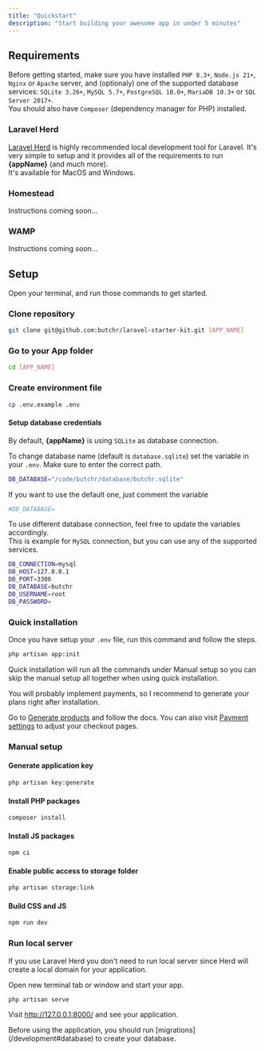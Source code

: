```yaml
---
title: "Quickstart"
description: "Start building your awesome app in under 5 minutes"
---
```



## Requirements

Before getting started, make sure you have installed `PHP 8.3+`, `Node.js 21+`, `Nginx` or `Apache` server, and (optionaly) one of the supported database services: `SQLite 3.26+`, `MySQL 5.7+`, `PostgreSQL 10.0+`, `MariaDB 10.3+` or `SQL Server 2017+`.<br />
You should also have `Composer` (dependency manager for PHP) installed.

### Laravel Herd

[Laravel Herd](https://herd.laravel.com/) is highly recommended local development tool for Laravel. It's very simple to setup and it provides all of the requirements to run **{appName}** (and much more).<br />
It's available for MacOS and Windows.

### Homestead

Instructions coming soon...

### WAMP

Instructions coming soon...

## Setup

Open your terminal, and run those commands to get started.

### Clone repository

```bash
git clone git@github.com:butchr/laravel-starter-kit.git [APP_NAME]
```

### Go to your App folder

```bash
cd [APP_NAME]
```

### Create environment file

```bash
cp .env.example .env
```

#### Setup database credentials

By default, **{appName}** is using `SQLite` as database connection.

To change database name (default is `database.sqlite`) set the variable in your `.env`. Make sure to enter the correct path.

```bash
DB_DATABASE="/code/butchr/database/butchr.sqlite"
```

If you want to use the default one, just comment the variable

```bash
#DB_DATABASE=
```

To use different database connection, feel free to update the variables accordingly.<br />
This is example for `MySQL` connection, but you can use any of the supported services.

```bash
DB_CONNECTION=mysql
DB_HOST=127.0.0.1
DB_PORT=3306
DB_DATABASE=butchr
DB_USERNAME=root
DB_PASSWORD=
```

### Quick installation

Once you have setup your `.env` file, run this command and follow the steps.

```bash
php artisan app:init
```

<Info>
  Quick installation will run all the commands under Manual setup so you can
  skip the manual setup all together when using quick installation.
</Info>

You will probably implement payments, so I recommend to generate your plans right after installation.

Go to [Generate products](/payments/stripe#generate-products) and follow the docs. You can also visit [Payment settings](/payments/settings) to adjust your checkout pages.

### Manual setup

#### Generate application key

```bash
php artisan key:generate
```

#### Install PHP packages

```bash
composer install
```

#### Install JS packages

```bash
npm ci
```

#### Enable public access to storage folder

```bash
php artisan storage:link
```

#### Build CSS and JS

```bash
npm run dev
```

### Run local server

<Info>
  If you use Laravel Herd you don't need to run local server since Herd will
  create a local domain for your application.
</Info>

Open new terminal tab or window and start your app.

```bash
php artisan serve
```

Visit http://127.0.0.1:8000/ and see your application.

<Warning>
  Before using the application, you should run
  [migrations](/development#database) to create your database.
</Warning>

